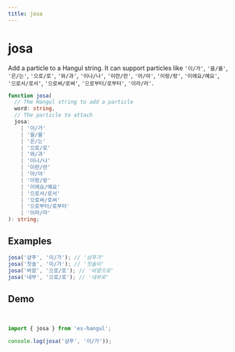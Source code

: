 ```yaml
---
title: josa
---
```



# josa

Add a particle to a Hangul string. It can support particles like `'이/가'`, `'을/를'`, `'은/는'`, `'으로/로'`, `'와/과'`, `'이나/나'`, `'이란/란'`, `'아/야'`, `'이랑/랑'`, `'이에요/예요'`, `'으로서/로서'`, `'으로써/로써'`, `'으로부터/로부터'`, `'이라/라'`.

```typescript
function josa(
  // The Hangul string to add a particle
  word: string,
  // The particle to attach
  josa:
    | '이/가'
    | '을/를'
    | '은/는'
    | '으로/로'
    | '와/과'
    | '이나/나'
    | '이란/란'
    | '아/야'
    | '이랑/랑'
    | '이에요/예요'
    | '으로서/로서'
    | '으로써/로써'
    | '으로부터/로부터'
    | '이라/라'
): string;
```

## Examples

```typescript
josa('샴푸', '이/가'); // '샴푸가'
josa('칫솔', '이/가'); // '칫솔이'
josa('바깥', '으로/로'); // '바깥으로'
josa('내부', '으로/로'); // '내부로'
```

## Demo

<br />

<Sandpack>

```ts index.ts
import { josa } from 'es-hangul';

console.log(josa('샴푸', '이/가'));
```

</Sandpack>
